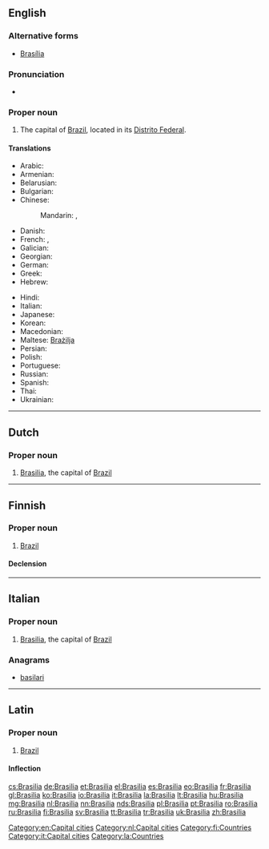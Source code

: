 {{also|Brasília|Brasilía}}
==English==
{{wikipedia|lang=en}}

===Alternative forms===
* [[Brasília]]

===Pronunciation===
* {{IPA|/bɹɑˈsiːliə/|/bɹɑˈziːliə/|lang=en}}

===Proper noun===
{{en-proper noun}}

# The capital of [[Brazil]], located in its [[Distrito Federal]].

====Translations====
{{trans-top|The capital of Brazil}}
* Arabic: {{t|ar|برازيليا|f|tr=braziiliya}}
* Armenian: {{t|hy|Բրազիլիա|tr=Brazilia}}
* Belarusian: {{t|be|Бразілія|f|tr=Brazílija}}
* Bulgarian: {{t|bg|Бразилия|f|tr=Brazílija}}
* Chinese:
*: Mandarin: {{t|cmn|巴西利亞|sc=Hani}}, {{t+|cmn|巴西利亚|tr=Bāxīlìyà|sc=Hani}}
* Danish: {{t|da|Brasilia}}
* French: {{t+|fr|Brasília}}, {{t+|fr|Brasilia}}
* Galician: {{t+|gl|Brasilia}}
* Georgian: {{t|ka|ბრაზილია|tr=brazilia|sc=Geor}}
* German: {{t+|de|Brasília|n}}
* Greek: {{t|el|Μπραζίλια|f|tr=Brazília}}
* Hebrew: {{t|he|ברזיליה|tr=brazylia}}
{{trans-mid}}
* Hindi: {{t|hi|ब्रासीलिया|tr=brāsīliyā}}
* Italian: {{t+|it|Brasilia|f}}
* Japanese: {{t+|ja|ブラジリア|tr=Burajiria}}
* Korean: {{t|ko|브라질리아|tr=Beurajillia|sc=Hang}}
* Macedonian: {{t|mk|Бразилија|f|tr=Brazílija}}
* Maltese: [[Brażilja]]
* Persian: {{t|fa|برازیلیا}}
* Polish: {{t+|pl|Brazylia|f}}
* Portuguese: {{t+|pt|Brasília|f}}
* Russian: {{t+|ru|Бразилиа|f|tr=Brazília}}
* Spanish: {{t+|es|Brasilia|f}}
* Thai: {{t|th|บราซิเลีย|tr=braasília}}
* Ukrainian: {{t|uk|Бразиліа|f|tr=Brazýlia}}
{{trans-bottom}}

[[Category:en:Capital cities]]

----

==Dutch==
{{wikipedia|lang=nl}}

===Proper noun===
{{nl-proper noun}}

# [[#English|Brasilia]], the capital of [[Brazil]]

[[Category:nl:Capital cities]]

----

==Finnish==
{{wikipedia|lang=fi}}

===Proper noun===
{{fi-proper noun}}

# [[Brazil]]

====Declension====
{{fi-decl-kulkija|Brasili|nopl=1}}

[[Category:fi:Countries]]

----

==Italian==
{{wikipedia|lang=it}}

===Proper noun===
{{it-proper noun|g=f}}

# [[#English|Brasilia]], the capital of [[Brazil]]

===Anagrams===
* [[basilari#Italian|basilari]]

[[Category:it:Capital cities]]

----

==Latin==

===Proper noun===
{{la-proper noun|Brasilia|Brasiliae|Brasiliae|f|first}}

# [[Brazil]]

====Inflection====
{{la-decl-1st-loc|num=sg|Brasili}}

[[Category:la:Countries]]

[[cs:Brasilia]]
[[de:Brasilia]]
[[et:Brasilia]]
[[el:Brasilia]]
[[es:Brasilia]]
[[eo:Brasilia]]
[[fr:Brasilia]]
[[gl:Brasilia]]
[[ko:Brasilia]]
[[io:Brasilia]]
[[it:Brasilia]]
[[la:Brasilia]]
[[lt:Brasilia]]
[[hu:Brasilia]]
[[mg:Brasilia]]
[[nl:Brasilia]]
[[nn:Brasilia]]
[[nds:Brasilia]]
[[pl:Brasilia]]
[[pt:Brasilia]]
[[ro:Brasilia]]
[[ru:Brasilia]]
[[fi:Brasilia]]
[[sv:Brasilia]]
[[tt:Brasilia]]
[[tr:Brasilia]]
[[uk:Brasilia]]
[[zh:Brasilia]]